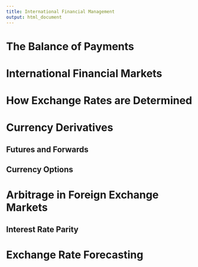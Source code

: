 ```yaml
---
title: International Financial Management
output: html_document
---
```



# The Balance of Payments

# International Financial Markets

# How Exchange Rates are Determined

# Currency Derivatives

## Futures and Forwards

## Currency Options

# Arbitrage in Foreign Exchange Markets

## Interest Rate Parity


# Exchange Rate Forecasting
